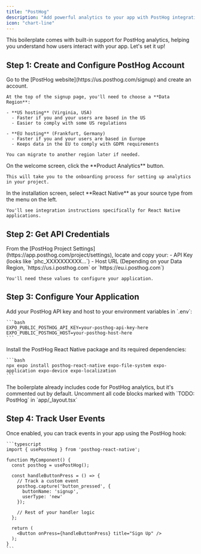 ```yaml
---
title: "PostHog"
description: "Add powerful analytics to your app with PostHog integration"
icon: "chart-line"
---
```


This boilerplate comes with built-in support for PostHog analytics, helping you understand how users interact with your app. Let's set it up!

## Step 1: Create and Configure PostHog Account

<Steps>
  <Step title="Create a PostHog Account">
    Go to the [PostHog website](https://us.posthog.com/signup) and create an account.

    At the top of the signup page, you'll need to choose a **Data Region**:

    - **US hosting** (Virginia, USA)
      - Faster if you and your users are based in the US
      - Easier to comply with some US regulations

    - **EU hosting** (Frankfurt, Germany)
      - Faster if you and your users are based in Europe
      - Keeps data in the EU to comply with GDPR requirements

    You can migrate to another region later if needed.
  </Step>

  <Step title="Select Product Analytics">
    On the welcome screen, click the **Product Analytics** button.

    This will take you to the onboarding process for setting up analytics in your project.
  </Step>

  <Step title="Choose React Native Integration">
    In the installation screen, select **React Native** as your source type from the menu on the left.

    You'll see integration instructions specifically for React Native applications.
  </Step>
</Steps>

## Step 2: Get API Credentials

<Steps>
  <Step title="Copy Your API Key and Host">
    From the [PostHog Project Settings](https://app.posthog.com/project/settings), locate and copy your:
    - API Key (looks like `phc_XXXXXXXXXX...`) 
    - Host URL (Depending on your Data Region, `https://us.i.posthog.com` or `https://eu.i.posthog.com`)

    You'll need these values to configure your application.
  </Step>
</Steps>

## Step 3: Configure Your Application

<Steps>
  <Step title="Configure Environment Variables">
    Add your PostHog API key and host to your environment variables in `.env`:

    ```bash
    EXPO_PUBLIC_POSTHOG_API_KEY=your-posthog-api-key-here
    EXPO_PUBLIC_POSTHOG_HOST=your-posthog-host-here
    ```
  </Step>

  <Step title="Install Dependencies">
    Install the PostHog React Native package and its required dependencies:

    ```bash
    npx expo install posthog-react-native expo-file-system expo-application expo-device expo-localization
    ```
  </Step>

  <Step title="Enable PostHog">
    The boilerplate already includes code for PostHog analytics, but it's commented out by default.
    Uncomment all code blocks marked with `TODO: PostHog` in `app/_layout.tsx`
  </Step>
</Steps>

## Step 4: Track User Events

<Steps>
  <Step title="Implement Event Tracking">
    Once enabled, you can track events in your app using the PostHog hook:

    ```typescript
    import { usePostHog } from 'posthog-react-native';

    function MyComponent() {
      const posthog = usePostHog();
      
      const handleButtonPress = () => {
        // Track a custom event
        posthog.capture('button_pressed', {
          buttonName: 'signup',
          userType: 'new'
        });
        
        // Rest of your handler logic
      };
      
      return (
        <Button onPress={handleButtonPress} title="Sign Up" />
      );
    }
    ```
  </Step>
</Steps>

